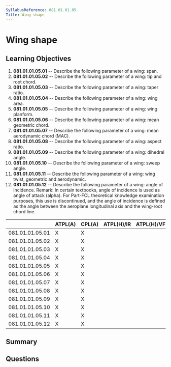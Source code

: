 ```yaml
---
SyllabusReference: 081.01.01.05
Title: Wing shape
---
```


# Wing shape

## Learning Objectives

1.  **081.01.01.05.01** -- Describe the following parameter of a wing: span.
2.  **081.01.01.05.02** -- Describe the following parameter of a wing: tip and
    root chord.
3.  **081.01.01.05.03** -- Describe the following parameter of a wing: taper
    ratio.
4.  **081.01.01.05.04** -- Describe the following parameter of a wing: wing area.
5.  **081.01.01.05.05** -- Describe the following parameter of a wing: wing
    planform.
6.  **081.01.01.05.06** -- Describe the following parameter of a wing: mean
    geometric chord.
7.  **081.01.01.05.07** -- Describe the following parameter of a wing: mean
    aerodynamic chord (MAC).
8.  **081.01.01.05.08** -- Describe the following parameter of a wing: aspect
    ratio.
9.  **081.01.01.05.09** -- Describe the following parameter of a wing: dihedral
    angle.
10. **081.01.01.05.10** -- Describe the following parameter of a wing: sweep
    angle.
11. **081.01.01.05.11** -- Describe the following parameter of a wing: wing
    twist, geometric and aerodynamic.
12. **081.01.01.05.12** -- Describe the following parameter of a wing: angle of
    incidence. Remark: In certain textbooks, angle of incidence is used as angle
    of attack (alpha). For Part-FCL theoretical knowledge examination purposes,
    this use is discontinued, and the angle of incidence is defined as the angle
    between the aeroplane longitudinal axis and the wing-root chord line.

|                 | ATPL(A) | CPL(A) | ATPL(H)/IR | ATPL(H)/VFR | CPL(H) | IR | CBIR(A) |
| --------------- | ------- | ------ | ---------- | ----------- | ------ | -- | ------- |
| 081.01.01.05.01 | X       | X      |            |             |        |    |         |
| 081.01.01.05.02 | X       | X      |            |             |        |    |         |
| 081.01.01.05.03 | X       | X      |            |             |        |    |         |
| 081.01.01.05.04 | X       | X      |            |             |        |    |         |
| 081.01.01.05.05 | X       | X      |            |             |        |    |         |
| 081.01.01.05.06 | X       | X      |            |             |        |    |         |
| 081.01.01.05.07 | X       | X      |            |             |        |    |         |
| 081.01.01.05.08 | X       | X      |            |             |        |    |         |
| 081.01.01.05.09 | X       | X      |            |             |        |    |         |
| 081.01.01.05.10 | X       | X      |            |             |        |    |         |
| 081.01.01.05.11 | X       | X      |            |             |        |    |         |
| 081.01.01.05.12 | X       | X      |            |             |        |    |         |

## Summary

## Questions
